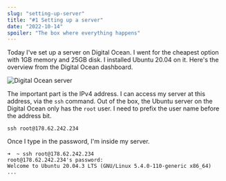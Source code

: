 ```yaml
---
slug: "setting-up-server"
title: "#1 Setting up a server"
date: "2022-10-14"
spoiler: "The box where everything happens"
---
```

Today I've set up a server on Digital Ocean. I went for the cheapest option with 1GB memory and 25GB disk. I installed Ubuntu 20.04 on it. Here's the overview from the Digital Ocean dashboard.

![Digital Ocean server](./server-1.png)

The important part is the IPv4 address. I can access my server at this address, via the ```ssh``` command. Out of the box, the Ubuntu server on the Digital Ocean only has the ```root``` user. I need to prefix the user name before the address bit.

```
ssh root@178.62.242.234
```

Once I type in the password, I'm inside my server.

```
➜  ~ ssh root@178.62.242.234
root@178.62.242.234's password: 
Welcome to Ubuntu 20.04.3 LTS (GNU/Linux 5.4.0-110-generic x86_64)
...
```